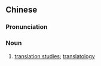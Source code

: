 {{also|翻译研究}}
==Chinese==
{{zh-forms|s=翻译研究|type=22}}

===Pronunciation===
{{zh-pron
|m=fānyì yánjiū
|cat=n
}}

===Noun===
{{zh-noun}}

# [[translation studies]]; [[translatology]]